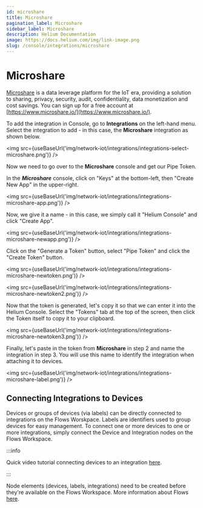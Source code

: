 ```yaml
---
id: microshare
title: Microshare
pagination_label: Microshare
sidebar_label: Microshare
description: Helium Documentation
image: https://docs.helium.com/img/link-image.png
slug: /console/integrations/microshare
---
```


# Microshare


[Microshare](https://www.microshare.io/) is a data leverage platform for the IoT era, providing a
solution to sharing, privacy, security, audit, confidentiality, data monetization and cost savings.
You can sign up for a free account at [https://www.microshare.io/](https://www.microshare.io/).

To add the integration in Console, go to **Integrations** on the left-hand menu. Select the
integration to add - in this case, the **Microshare** integration as shown below.

<img src={useBaseUrl('img/network-iot/integrations/integrations-select-microshare.png')} />

Now we need to go over to the **Microshare** console and get our Pipe Token.

In the **_Microshare_** console, click on "Keys" at the bottom-left, then "Create New App" in the
upper-right.

<img src={useBaseUrl('img/network-iot/integrations/integrations-microshare-app.png')} />

Now, we give it a name - in this case, we simply call it "Helium Console" and click "Create App".

<img src={useBaseUrl('img/network-iot/integrations/integrations-microshare-newapp.png')} />

Click on the "Generate a Token" button, select "Pipe Token" and click the "Create Token" button.

<img src={useBaseUrl('img/network-iot/integrations/integrations-microshare-newtoken.png')} />

<img src={useBaseUrl('img/network-iot/integrations/integrations-microshare-newtoken2.png')} />

Now that the token is generated, let's copy it so that we can enter it into the Helium Console.
Select the "Tokens" tab at the top of the screen, then click the Token itself to copy it to your
clipboard.

<img src={useBaseUrl('img/network-iot/integrations/integrations-microshare-newtoken3.png')} />

Finally, let's paste in the token from **Microshare** in step 2 and name the integration in step 3.
You will use this name to identify the integration when attaching it to devices.

<img src={useBaseUrl('img/network-iot/integrations/integrations-microshare-label.png')} />

## Connecting Integrations to Devices

Devices or groups of devices (via labels) can be directly connected to integrations on the Flows
Worskpace. Labels are identifiers used to group devices for easy management. To connect one or more
devices to one or more integrations, simply connect the Device and Integration nodes on the Flows
Workspace.

:::info

Quick video tutorial connecting devices to an integration
[here](https://www.youtube.com/watch?v=lnERw1f7TGE).

:::

Node elements (devices, labels, integrations) need to be created before they're available on the
Flows Workspace. More information about Flows [here](/archive/console/flows/).
